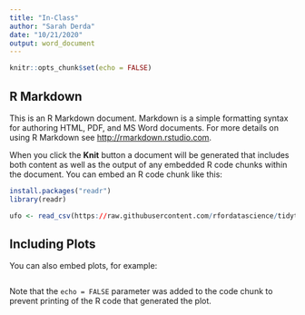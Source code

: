 ```yaml
---
title: "In-Class"
author: "Sarah Derda"
date: "10/21/2020"
output: word_document
---
```


```r
knitr::opts_chunk$set(echo = FALSE)

```

## R Markdown

This is an R Markdown document. Markdown is a simple formatting syntax for authoring HTML, PDF, and MS Word documents. For more details on using R Markdown see <http://rmarkdown.rstudio.com>.

When you click the **Knit** button a document will be generated that includes both content as well as the output of any embedded R code chunks within the document. You can embed an R code chunk like this:

```r
install.packages("readr")
library(readr)

ufo <- read_csv(https://raw.githubusercontent.com/rfordatascience/tidytuesday/master/data/2019/2019-06-25/ufo_sightings.csv)

```

## Including Plots

You can also embed plots, for example:

```r



```

Note that the `echo = FALSE` parameter was added to the code chunk to prevent printing of the R code that generated the plot.
